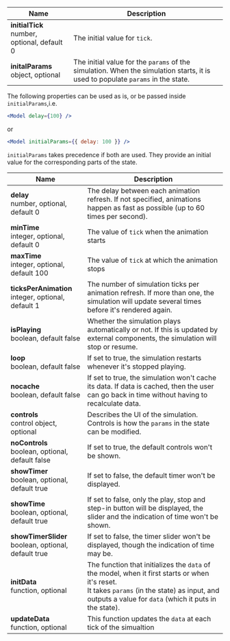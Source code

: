 
| Name                                            | Description                                                                                                                     |
| ----------------------------------------------- | ------------------------------------------------------------------------------------------------------------------------------- |
| **initialTick**<br/>number, optional, default 0 | The initial value for `tick`.                                                                                                   |
| **initalParams**<br/>object, optional           | The initial value for the `params` of the simulation. When the simulation starts, it is used to populate `params` in the state. |

The following properties can be used as is, or be passed inside `initialParams`,i.e.

```jsx
<Model delay={100} />
```

or

```jsx
<Model initialParams={{ delay: 100 }} />
```

`initialParams` takes precedence if both are used. They provide an initial value for the corresponding parts of the state.

| Name                                                    | Description                                                                                                                                                                                                 |
| ------------------------------------------------------- | ----------------------------------------------------------------------------------------------------------------------------------------------------------------------------------------------------------- |
| **delay**<br/>number, optional, default 0               | The delay between each animation refresh. If not specified, animations happen as fast as possible (up to 60 times per second).                                                                              |
| **minTime**<br/>integer, optional, default 0            | The value of `tick` when the animation starts                                                                                                                                                               |
| **maxTime**<br/>integer, optional, default 100          | The value of `tick` at which the animation stops                                                                                                                                                            |
| **ticksPerAnimation**<br/>integer, optional, default 1  | The number of simulation ticks per animation refresh. If more than one, the simulation will update several times before it's rendered again.                                                                |
| **isPlaying**<br/>boolean, default false                | Whether the simulation plays automatically or not. If this is updated by external components, the simulation will stop or resume.                                                                           |
| **loop**<br/>boolean, default false                     | If set to true, the simulation restarts whenever it's stopped playing.                                                                                                                                      |
| **nocache**<br/>boolean, default false                  | If set to true, the simulation won't cache its data. If data is cached, then the user can go back in time without having to recalculate data.                                                               |
| **controls**<br/>control object, optional               | Describes the UI of the simulation. Controls is how the `params` in the state can be modified.                                                                                                              |
| **noControls**<br/>boolean, optional, default false     | If set to true, the default controls won't be shown.                                                                                                                                                        |
| **showTimer**<br/>boolean, optional, default true       | If set to false, the default timer won't be displayed.                                                                                                                                                      |
| **showTime**<br/>boolean, optional, default true        | If set to false, only the play, stop and step-in button will be displayed, the slider and the indication of time won't be shown.                                                                            |
| **showTimerSlider**<br/>boolean, optional, default true | If set to false, the timer slider won't be displayed, though the indication of time may be.                                                                                                                 |
| **initData**<br/>function, optional                     | The function that initializes the `data` of the model, when it first starts or when it's reset.<br/>It takes `params` (in the state) as input, and outputs a value for `data` (which it puts in the state). |
| **updateData**<br/>function, optional                   | This function updates the `data` at each tick of the simualtion                                                                                                                                             |

<UpdateData />

<Style />
